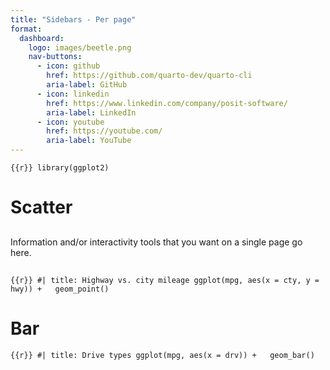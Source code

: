 ```yaml
---
title: "Sidebars - Per page"
format: 
  dashboard:
    logo: images/beetle.png
    nav-buttons:
      - icon: github
        href: https://github.com/quarto-dev/quarto-cli
        aria-label: GitHub
      - icon: linkedin
        href: https://www.linkedin.com/company/posit-software/
        aria-label: LinkedIn
      - icon: youtube
        href: https://youtube.com/
        aria-label: YouTube
---
```


```{{r}}
library(ggplot2)
```

# Scatter

## {.sidebar}

Information and/or interactivity tools that you want on a single page go here.

## 

```{{r}}
#| title: Highway vs. city mileage
ggplot(mpg, aes(x = cty, y = hwy)) +
  geom_point()
```

# Bar

```{{r}}
#| title: Drive types
ggplot(mpg, aes(x = drv)) +
  geom_bar()
```
